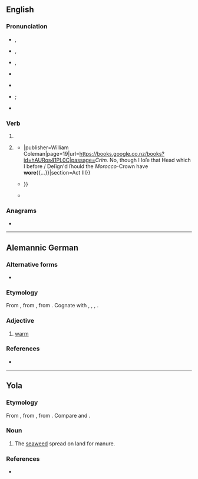{{also|WORE}}
==English==

===Pronunciation===
* {{a|GenAm}} {{enPR|wôr}}, {{IPA|en|/wɔɹ/}}
* {{a|RP}} {{enPR|wô}}, {{IPA|en|/wɔː/}}
* {{a|rhotic|horse-hoarse}} {{enPR|wōr}}, {{IPA|en|/wo(ː)ɹ/}}
* {{a|nonrhotic|horse-hoarse}} {{IPA|en|/woə/}}
* {{audio|en|en-us-wore.ogg|Audio (US)}}
* {{homophones|en|war}} {{qualifier|accents with the {{w|horse–hoarse merger}}}}; {{l|en|Waugh}} {{qualifier|non-rhotic accents with the {{w|horse–hoarse merger}}}}
* {{rhymes|en|ɔː(ɹ)|s=1}}

===Verb===
{{head|en|verb form}}

# {{en-simple past of|wear}}
# {{lb|en|now|colloquial|nonstandard}} {{past participle of|en|wear}}
#* {{quote-book|en|year=1673|author={{w|Elkanah Settle}}|title=The Empress of Morocco{{...}}|publisher=William Coleman|page=19|url=https://books.google.co.nz/books?id=hAURos41PL0C|passage=''Crim.'' No, though I loſe that Head which I before / Deſign'd ſhould the ''Morocco''-Crown have '''wore'''{{...}}|section=Act III}}
#* {{quote-book|en|year=1824|title=The Miscellaneous Works of Tobias Smollett, M.D.|volume=VII|author=Tobias Smollett|page=125|passage=Some of the greatest scholars, politicians, and wits, that ever Europe produced, have '''wore''' the habit of an abbé{{...}}}}
#* {{quote-book|en|date=4 August 1997|isbn=9780813346472|publisher={{w|Hachette UK}}|title=Troubling The Angels: Women Living With HIV/AIDS|author=Patricia A Lather|author2=Christine S Smithies|page=138|url=https://books.google.co.nz/books?id=jZk5DgAAQBAJ|passage=But he wore surgical gloves when we had sex, I mean if we had had a body condom he would have '''wore''' it and he'd go wash immediately.}}

===Anagrams===
* {{anagrams|en|a=eorw|Rowe|ower|owre}}

----

==Alemannic German==

===Alternative forms===
* {{alter|gsw|warm|woare|woarm|wérme}}

===Etymology===
From {{inh|gsw|gmh|warm}}, from {{inh|gsw|goh|warm}}, from {{inh|gsw|gem-pro|*warmaz}}. Cognate with {{cog|de|warm}}, {{cog|nl|warm}}, {{cog|en|warm}}, {{cog|is|varmur}}.

===Adjective===
{{head|gsw|adjective}}

# {{lb|gsw|Carcoforo}} [[warm]]

===References===
* {{R:Patuzzi}}
{{topics|gsw|Temperature}}

----
==Yola==

===Etymology===
From {{inh|yol|enm|*wor|t=seaweed}}, from {{inh|yol|ang|wār}}, from {{inh|yol|gmw-pro|*wair}}. Compare {{cog|sco|ware}} and {{cog|nl|wier}}.

===Noun===
{{head|yol|noun}}

# The [[seaweed]] spread on land for manure.

===References===
* {{R:Browne 1927|page=136}}